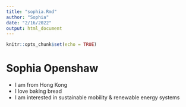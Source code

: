 ```yaml
---
title: "sophia.Rmd"
author: "Sophia"
date: "2/16/2022"
output: html_document
---
```


```r
knitr::opts_chunk$set(echo = TRUE)
```

# Sophia Openshaw

* I am from Hong Kong
* I love baking bread
* I am interested in sustainable mobility & renewable energy systems